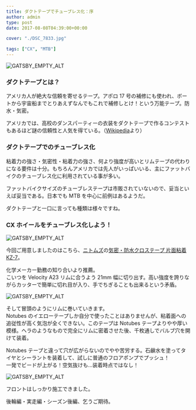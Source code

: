 ---
title: ダクトテープでチューブレス化：序
author: admin
type: post
date: 2017-08-08T04:39:00+00:00

cover: "./DSC_7833.jpg"

tags: ["CX", "MTB"]
---

![GATSBY_EMPTY_ALT](./DSC_7833.jpg)

### ダクトテープとは？

アメリカ人が絶大な信頼を寄せるテープ。アポロ 17 号の補修にも使われ、ボートから宇宙船までとりあえずなんでもこれで補修しとけ！という万能テープ。防水・気密。

アメリカでは、高校のダンスパーティーの衣装をダクトテープで作るコンテストもあるほど謎の信頼性と人気を得ている。（<a href="https://ja.wikipedia.org/wiki/%E3%83%80%E3%82%AF%E3%83%88%E3%83%86%E3%83%BC%E3%83%97" target="_blank" rel="noopener">Wikipedia</a>より）

### ダクトテープでのチューブレス化

粘着力の強さ・気密性・粘着力の強さ、何より強度が高いとリムテープの代わりになる要件は十分。もちろんアメリカでは先人がいっぱいいる、主にファットバイクのチューブレス化に利用されている事が多い。

ファットバイクサイズのチューブレステープは市販されていないので、妥当といえば妥当である。日本でも MTB を中心に前例はあるようだ。

ダクトテープと一口に言っても種類は様々ですね。

### CX ホイールをチューブレス化しよう！

![GATSBY_EMPTY_ALT](./DSC_7832.jpg)

今回ご用意しましたのはこちら、<a href="http://amzn.to/2vLbShE" target="_blank" rel="noopener">ニトムズ</a>の<a href="http://amzn.to/2vLtIRN" target="_blank" rel="noopener">気密・防水クロステープ 片面粘着 KZ-7</a>。

化学メーカー勤務の知り合いより推薦。  
こいつを Velocity A23 リムに合うよう 21mm 幅に切り出す。高い強度を誇りながらカッターで簡単に切れ目が入り、手でちぎることも出来るという矛盾。

![GATSBY_EMPTY_ALT](./DSC_7833.jpg)

そして冒頭のようにリムに巻いていきます。  
Notubes のイエローテープしか自分で使ったことはありませんが、粘着面への追従性が高く気泡が全くできない。このテープは Notubes テープよりやや厚い模様。ヘラのようなもので完全にリムに密着させた後、千枚通しでバルブ穴を開けて装着。

Notubes テープと違って穴が広がらないのでやや苦労する。石鹸水を塗ってタイヤとシーラントを装着して、試しに普通のフロアポンプでプッシュ！  
一発でビードが上がる！空気抜けも…装着時点ではなし！

![GATSBY_EMPTY_ALT](./DSC_7834.jpg)

フロントはしっかり施工できました。

後輪編・実走編・シーズン後編、乞うご期待。

<LinkBox isAmazonLink url="https://www.amazon.co.jp/dp/B002P800MS/" />

<LinkBox isAmazonLink url="https://www.amazon.co.jp/dp/B004JLGARI/" />
